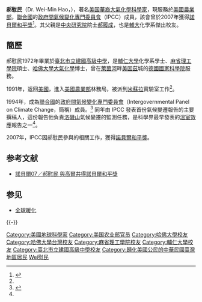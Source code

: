 {{Infobox person 
|name              = 郝慰民
|image             = Wei_Min_Hao_2018.jpg
|image_size        = 
|caption           = 2018年，郝博士在輔大
|birth_date        = {{Birth_date|1953|4|7}}
|birth_place       = 
|death_date        = 
|death_place       = 
|other_names       = Dr. Wei-Min Hao
|occupation        = [[大氣化學|大氣化學]][[科學家|科學家]]
|awards            = 
|alma_mater        = [[臺北市立建國高級中學|建國中學]]<br />[[輔仁大學|輔仁大學]]<br />[[麻省理工學院|麻省理工學院]]<br />[[哈佛大學|哈佛大學]]
|spouse            = 
|nationality       = {{USA}}
|known_for         = [[政府間氣候變化專門委員會|政府間氣候變化專門委員會]]（IPCC）之科研報告的主要撰稿人
}}
'''郝慰民'''（Dr. Wei-Min Hao，{{bd|1953年|4月7日|catIdx=H}}），著名[[美籍华人|美国華裔]][[大氣化學|大氣化學]][[科學家|科學家]]，現服務於[[美國農業部|美國農業部]]，[[聯合國|聯合國]]的[[政府間氣候變化專門委員會|政府間氣候變化專門委員會]]（IPCC）成員，該會曾於2007年獲得[[諾貝爾和平獎|諾貝爾和平獎]]<ref>{{Cite web |url=http://www.nobelprize.org/nobel_prizes/peace/laureates/2007/ |title=The Nobel Peace Prize 2007 |accessdate=2013-11-04 |archive-date=2012-12-27 |archive-url=https://www.webcitation.org/6DDdd9Ckr?url=http://www.nobelprize.org/nobel_prizes/peace/laureates/2007/ |dead-url=no }}</ref>。其父親是[[中央研究院|中央研究院]]院士[[郝履成|郝履成]]，也是[[輔大|輔大]]化學系傑出校友。

==簡歷==
郝慰民1972年畢業於[[臺北市立建國高級中學|臺北市立建國高級中學]]，是[[輔仁大學|輔仁大學]]化學系學士、[[麻省理工學院|麻省理工學院]]碩士、[[哈佛大學|哈佛大學]][[大氣化學|大氣化學]]博士，曾在[[萊茵河|萊茵河]]畔[[美因茲|美因茲]]城的[[德國國家科學院|德國國家科學院]]服務。

1991年，返回[[美國|美國]]，進入[[美國農業部|美國農業部]]林務局，被派到[[米蘇拉|米蘇拉]]實驗室工作<ref name=Nobel/>。

1994年，成為[[聯合國|聯合國]]的[[政府間氣候變化專門委員會|政府間氣候變化專門委員會]]（Intergovernmental Panel on Climate Change，簡稱{{lang|en|IPCC}}）成員。<ref name=Nobel>{{cite news |url=http://news.sohu.com/20071210/n253913741.shtml |title=旅美华裔科学家郝慰民将获诺贝尔和平奖 |author=搜孤新聞 |date=2007-12-10 |accessdate=2008-08-04 |archive-date=2007-12-12 |archive-url=https://web.archive.org/web/20071212184016/http://news.sohu.com/20071210/n253913741.shtml |dead-url=no }}</ref> 同年由 IPCC 發表首份氣候變遷報告的主要撰稿人，這份報告他負責[[洛磯山|洛磯山]]氣候變遷的監測任務，是科學界最早發表的[[溫室效應|溫室效應]]報告之一<ref name=Nobel/>。

2007年，IPCC因郝慰民參與的相關工作，獲得[[諾貝爾和平獎|諾貝爾和平獎]]。

==参考文献==
{{Reflist}}
*[http://news.tvbs.com.tw/entry/301955 諾貝爾07／郝慰民 與高爾共得諾貝爾和平獎] {{Wayback|url=http://news.tvbs.com.tw/entry/301955 |date=20210705021529 }}
==参见==
*[[全球暖化|全球暖化]]

{{-}}
{{DEFAULTSORT:Hao郝慰民}}
[[Category:美國地球科學家|Category:美國地球科學家]]
[[Category:美国农业部官员|Category:美国农业部官员]]
[[Category:哈佛大學校友|Category:哈佛大學校友]]
[[Category:哈佛大學台灣校友|Category:哈佛大學台灣校友]]
[[Category:麻省理工學院校友|Category:麻省理工學院校友]]
[[Category:輔仁大學校友|Category:輔仁大學校友]]
[[Category:臺北市立建國高級中學校友|Category:臺北市立建國高級中學校友]]
[[Category:歸化美國公民的中華民國臺灣地區居民|Category:歸化美國公民的中華民國臺灣地區居民]]
[[Category:郝姓|Wei慰民]]